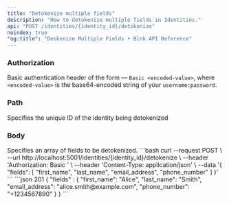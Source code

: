 ```yaml
---
title: "Detokenize multiple fields"
description: "How to detokenize multiple fields in Identities."
api: "POST /identities/{identity_id}/detokenize"
noindex: true
"og:title": "Deokenize Multiple Fields • Blnk API Reference"
---
```



### Authorization
Basic authentication header of the form — `Basic <encoded-value>`, where `<encoded-value>` is the base64-encoded string of your `username:password`.

### Path
<ParamField path="identity_id" type="string">
  Specifies the unique ID of the identity being detokenized
</ParamField>

### Body
<ParamField body="fields" type="string[]">
  Specifies an array of fields to be detokenized.
</ParamField>

<RequestExample>
```bash
curl --request POST \
  --url http://localhost:5001/identities/{identity_id}/detokenize \
  --header 'Authorization: Basic <encoded-value>' \
  --header 'Content-Type: application/json' \
  --data '{
  "fields": [
    "first_name", 
    "last_name", 
    "email_address", 
    "phone_number"
  ]
}'
```
</RequestExample>
<ResponseExample>
```json 201
{
  "fields" : {
    "first_name": "Alice",
    "last_name": "Smith",
    "email_address": "alice.smith@example.com",
    "phone_number": "+1234567890"
  }
}
```
</ResponseExample>

<NeedHelp />